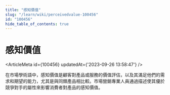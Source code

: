 ```yaml
---
title: "感知價值"
slug: "/learn/wiki/perceivedvalue-100456"
id: "100456"
hide_table_of_contents: true
---
```



# 感知價值

<ArticleMeta id={100456} updatedAt={'2023-09-26 13:58:47'} />
<div className='border-solid border-b border-t-0 my-4 border-[var(--ifm-color-gray-300)]' />

在市場學術語中，感知價值是顧客對產品或服務的價值評估，以及其滿足他們的需求和期望的能力，尤其是與同類產品相比較。市場營銷專業人員通過描述使其優於競爭對手的屬性來影響消費者對產品的感知價值。
